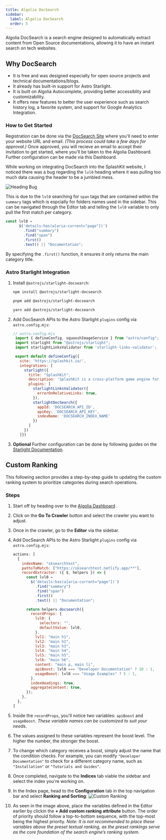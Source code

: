 ```yaml
---
title: Algolia DocSearch
sidebar:
  label: Algolia DocSearch
  order: 5
---
```



Algolia DocSearch is a search engine designed to automatically extract content from Open Source documentations, allowing it to have an instant search on tech websites.

## Why DocSearch

- It is free and was designed especially for open source projects and technical documentations/blogs.
- It already has built-in support for Astro Starlight.
- It is built on Algolia Autocomplete, providing better accessiblity and customizability.
- It offers new features to better the user experience such as search history log, a favorite system, and support for Google Analytics Integration.

### How to Get Started

Registration can be done via the [DocSearch Site](https://docsearch.algolia.com/apply) where you'll need to enter your website URL and email. *(This process could take a few days for approval.)*
Once approved, you will recieve an email to accept their invitation to get started, where you'll be taken to the Algolia Dashboard. Further configuration can be made via this Dashboard.

<Aside type="tip">

While working on integrating DocSearch into the SplashKit website, I noticed there was a bug regarding the `lvl0` heading where it was pulling too much data causing the header to be a jumbled mess. 

![Heading Bug](./images/heading-bug.png)

This is due to the `lvl0` searching for `span` tags that are contained within the `summary` tags which is espcially for folders names used in the sidebar. This can be navigated through the Editor tab and telling the `lvl0` variable to only pull the first match per category. 

```js
const lvl0 =
      $('details:has(a[aria-current="page"])')
        .find("summary")
        .find("span")
        .first()
        .text() || "Documentation";
```

By specifying the `.first()` function, it ensures it only returns the main category title.

</Aside>

### Astro Starlight Integration 

<Steps>

1. Install `@astrojs/starlight-docsearch`:

   <Tabs syncKey="pkg">

   <TabItem label="npm">

   ```sh
   npm install @astrojs/starlight-docsearch
   ```

   </TabItem>

   <TabItem label="pnpm">

   ```sh
   pnpm add @astrojs/starlight-docsearch
   ```

   </TabItem>

   <TabItem label="Yarn">

   ```sh
   yarn add @astrojs/starlight-docsearch
   ```

   </TabItem>

   </Tabs>

2. Add DocSearch APIs to the Astro Starlight `plugins` config via `astro.config.mjs`:

   ```js
   // astro.config.mjs
    import { defineConfig, squooshImageService } from "astro/config";
    import starlight from "@astrojs/starlight";
    import starlightLinksValidator from 'starlight-links-validator';

    export default defineConfig({
      site: 'https://splashkit.io/',
      integrations: [
        starlight({
          title: "SplashKit",
          description: 'SplashKit is a cross-platform game engine for C, C++ and Objective-C. It provides a simple API for 2D game development.',
          plugins: [
            starlightLinksValidator({
              errorOnRelativeLinks: true,
            }),
            starlightDocSearch({
              appId: 'DOCSEARCH_API_ID',
              apiKey: 'DOCSEARCH_API_KEY',
              indexName: 'DOCSEARCH_INDEX_NAME'
            })
          ]
        })
      ]})
   ```

3. **Optional** Further​ configuration can be done by following guides on the <a href="https://starlight.astro.build/guides/site-search/#algolia-docsearch" target="_blank">Starlight Documentation</a>.

</Steps>

## Custom Ranking

This following section provides a step-by-step guide to updating the custom ranking system to prioritize categories during search operations.

### Steps

<Steps>

1. Start off by heading over to the <a href="https://dashboard.algolia.com/users/sign_in" target="_blank">Algolia Dashboard</a> .
2. Click on the **Go To Crawler** button and select the crawler you want to adjust.
3. Once in the crawler, go to the **Editor** via the sidebar.
4. Add DocSearch APIs to the Astro Starlight `plugins` config via `astro.config.mjs`:

    ```js
    actions: [
      {
        indexName: "sksearchtest",
        pathsToMatch: ["https://sksearchtest.netlify.app/**"],
        recordExtractor: ({ $, helpers }) => {
          const lvl0 =
            $('details:has(a[aria-current="page"])')
              .find("summary")
              .find("span")
              .first()
              .text() || "Documentation";

          return helpers.docsearch({
            recordProps: {
              lvl0: {
                selectors: "",
                defaultValue: lvl0,
              },
              lvl1: "main h1",
              lvl2: "main h2",
              lvl3: "main h3",
              lvl4: "main h4",
              lvl5: "main h5",
              lvl6: "main h6",
              content: "main p, main li",
              apiBoost: lvl0 === "Developer Documentation" ? 10 : 1,
              usageBoost: lvl0 === "Usage Examples" ? 5 : 1,
            },
            indexHeadings: true,
            aggregateContent: true,
          });
        },
      },
    ]
    ```
5. Inside the `recordProps`, you'll notice two variables: `apiBoost` and `usageBoost`. *These variable names can be customized to suit your needs*.
6. The values assigned to these variables represent the boost level. The higher the number, the stronger the boost.
7. To change which category receives a boost, simply adjust the name that the condition checks. For example, you can modify `"Developer Documentation"` to check for a different category name, such as `"Installation"` or `"Tutorials and Guides"`.
8. Once completed, navigate to the **Indices** tab viable the sidebar and select the index you're working on.
9. In the Index page, head to the **Configuration** tab in the top navigation bar and select **Ranking and Sorting**:
![Custom Ranking](./images/search-custom-ranking.PNG)

10. As seen in the image above, place the variables defined in the Editor earlier by clickin the **+ Add custom ranking attribute** button. The order of priority should follow a top-to-bottom sequence, with the top-most being the highest priority. *Note: It is not recommended to place these variables above the preset textual ranking, as the preset rankings serve as the core foundation of the search engine’s ranking system.*

</Steps>



